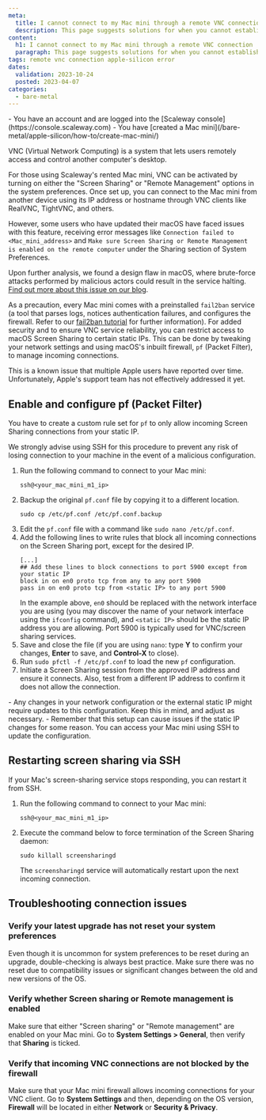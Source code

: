 ```yaml
---
meta:
  title: I cannot connect to my Mac mini through a remote VNC connection
  description: This page suggests solutions for when you cannot establish a remote VNC connection to your Mac mini
content:
  h1: I cannot connect to my Mac mini through a remote VNC connection
  paragraph: This page suggests solutions for when you cannot establish a remote VNC connection to your Mac mini
tags: remote vnc connection apple-silicon error 
dates:
  validation: 2023-10-24
  posted: 2023-04-07
categories:
  - bare-metal
---
```


<Macro id="iam-requirements" />

<Message type="requirement">
  - You have an account and are logged into the [Scaleway console](https://console.scaleway.com)
  - You have [created a Mac mini](/bare-metal/apple-silicon/how-to/create-mac-mini/)
</Message>


VNC (Virtual Network Computing) is a system that lets users remotely access and control another computer's desktop.

For those using Scaleway's rented Mac mini, VNC can be activated by turning on either the "Screen Sharing" or "Remote Management" options in the system preferences. Once set up, you can connect to the Mac mini from another device using its IP address or hostname through VNC clients like RealVNC, TightVNC, and others.

However, some users who have updated their macOS have faced issues with this feature, receiving error messages like `Connection failed to <Mac_mini_address>` and `Make sure Screen Sharing or Remote Management is enabled on the remote computer` under the Sharing section of System Preferences. 

Upon further analysis, we found a design flaw in macOS, where brute-force attacks performed by malicious actors could result in the service halting. [Find out more about this issue on our blog](https://www.scaleway.com/en/blog/m1-how-a-design-flaw-slowed-down-apples-vnc/).

As a precaution, every Mac mini comes with a preinstalled `fail2ban` service (a tool that parses logs, notices authentication failures, and configures the firewall. Refer to our [fail2ban tutorial](/tutorials/protect-server-fail2ban/) for further information). For added security and to ensure VNC service reliability, you can restrict access to macOS Screen Sharing to certain static IPs. This can be done by tweaking your network settings and using macOS's inbuilt firewall, `pf` (Packet Filter), to manage incoming connections.

<Message type="note">
  This is a known issue that multiple Apple users have reported over time. Unfortunately, Apple's support team has not effectively addressed it yet.
</Message>

## Enable and configure pf (Packet Filter)

You have to create a custom rule set for `pf` to only allow incoming Screen Sharing connections from your static IP.

<Message type="tip">
  We strongly advise using SSH for this procedure to prevent any risk of losing connection to your machine in the event of a malicious configuration.
</Message>

1. Run the following command to connect to your Mac mini:
    ```
    ssh@<your_mac_mini_m1_ip>
    ```
2. Backup the original `pf.conf` file by copying it to a different location.
   ```
   sudo cp /etc/pf.conf /etc/pf.conf.backup
   ```
3. Edit the `pf.conf` file with a command like `sudo nano /etc/pf.conf`.
4. Add the following lines to write rules that block all incoming connections on the Screen Sharing port, except for the desired IP.
    ```
    [...]
    ## Add these lines to block connections to port 5900 except from your static IP
    block in on en0 proto tcp from any to any port 5900
    pass in on en0 proto tcp from <static IP> to any port 5900
    ```
    In the example above, `en0` should be replaced with the network interface you are using (you may discover the name of your network interface using the `ifconfig` command), and `<static IP>` should be the static IP address you are allowing. Port 5900 is typically used for VNC/screen sharing services.
5. Save and close the file (if you are using `nano`: type **Y** to confirm your changes, **Enter** to save, and **Control-X** to close).
6. Run `sudo pfctl -f /etc/pf.conf` to load the new `pf` configuration.
7. Initiate a Screen Sharing session from the approved IP address and ensure it connects. Also, test from a different IP address to confirm it does not allow the connection.
  <Message type="note">
    - Any changes in your network configuration or the external static IP might require updates to this configuration. Keep this in mind, and adjust as necessary.
    - Remember that this setup can cause issues if the static IP changes for some reason. You can access your Mac mini using SSH to update the configuration.
  </Message>

## Restarting screen sharing via SSH

If your Mac's screen-sharing service stops responding, you can restart it from SSH. 

1. Run the following command to connect to your Mac mini:
    ```
    ssh@<your_mac_mini_m1_ip>
    ```

2. Execute the command below to force termination of the Screen Sharing daemon:
    ```
    sudo killall screensharingd
    ```
    The `screensharingd` service will automatically restart upon the next incoming connection.

## Troubleshooting connection issues

### Verify your latest upgrade has not reset your system preferences

Even though it is uncommon for system preferences to be reset during an upgrade, double-checking is always best practice. Make sure there was no reset due to compatibility issues or significant changes between the old and new versions of the OS.

### Verify whether Screen sharing or Remote management is enabled

Make sure that either "Screen sharing" or "Remote management" are enabled on your Mac mini. Go to **System Settings > General**, then verify that **Sharing** is ticked. 

### Verify that incoming VNC connections are not blocked by the firewall

Make sure that your Mac mini firewall allows incoming connections for your VNC client. Go to **System Settings** and then, depending on the OS version, **Firewall** will be located in either **Network** or **Security & Privacy**.